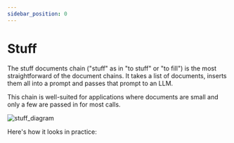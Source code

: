```yaml
---
sidebar_position: 0
---
```

# Stuff

The stuff documents chain ("stuff" as in "to stuff" or "to fill") is the most straightforward of the document chains. It takes a list of documents, inserts them all into a prompt and passes that prompt to an LLM.

This chain is well-suited for applications where documents are small and only a few are passed in for most calls.

![stuff_diagram](/img/stuff.jpg)

Here's how it looks in practice:


<Interface/>
